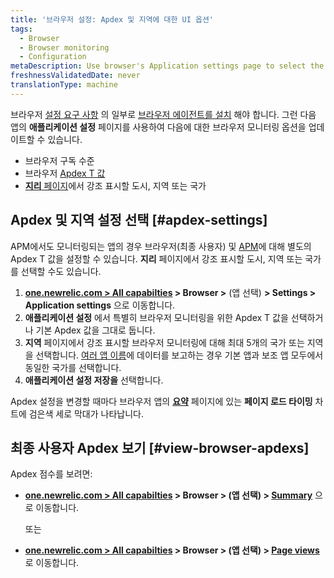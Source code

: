 ```yaml
---
title: '브라우저 설정: Apdex 및 지역에 대한 UI 옵션'
tags:
  - Browser
  - Browser monitoring
  - Configuration
metaDescription: Use browser's Application settings page to select the end-user Apdex value and geographical locations.
freshnessValidatedDate: never
translationType: machine
---
```


브라우저 [설정 요구 사항](/docs/browser/new-relic-browser/welcome-new-relic-browser/compatibility-requirements) 의 일부로 [브라우저 에이전트를 설치](/docs/browser/new-relic-browser/installation/install-new-relic-browser-agent) 해야 합니다. 그런 다음 앱의 **애플리케이션 설정** 페이지를 사용하여 다음에 대한 브라우저 모니터링 옵션을 업데이트할 수 있습니다.

* 브라우저 구독 수준
* 브라우저 [Apdex T 값](/docs/apm/new-relic-apm/apdex/apdex-measuring-user-satisfaction)
* [**지리** 페이지](/docs/browser/new-relic-browser/browser-pro-features/filterable-geography-webpage-metrics-location)에서 강조 표시할 도시, 지역 또는 국가

## Apdex 및 지역 설정 선택 [#apdex-settings]

[](/docs/apm/new-relic-apm/apdex/apdex-measuring-user-satisfaction)APM에서도 모니터링되는 앱의 경우 브라우저(최종 사용자) 및 [APM](/docs/apm/new-relic-apm/apdex/apdex-measure-user-satisfaction/#apm-apdex)에 대해 별도의 Apdex T 값을 설정할 수 있습니다. **지리** 페이지에서 강조 표시할 도시, 지역 또는 국가를 선택할 수도 있습니다.

1. **[one.newrelic.com > All capabilties](https://one.newrelic.com/all-capabilities) > Browser >** (앱 선택) **> Settings > Application settings** 으로 이동합니다.
2. **애플리케이션 설정** 에서 특별히 브라우저 모니터링을 위한 Apdex T 값을 선택하거나 기본 Apdex 값을 그대로 둡니다.
3. **지역** 페이지에서 강조 표시할 브라우저 모니터링에 대해 최대 5개의 국가 또는 지역을 선택합니다. [여러 앱 이름](/docs/agents/manage-apm-agents/app-naming/use-multiple-names-app)에 데이터를 보고하는 경우 기본 앱과 보조 앱 모두에서 동일한 국가를 선택합니다.
4. **애플리케이션 설정 저장을** 선택합니다.

Apdex 설정을 변경할 때마다 브라우저 앱의 **[요약](/docs/browser/new-relic-browser/getting-started/browser-overview-website-performance-glance)** 페이지에 있는 **페이지 로드 타이밍** 차트에 검은색 세로 막대가 나타납니다.

## 최종 사용자 Apdex 보기 [#view-browser-apdexs]

Apdex 점수를 보려면:

* **[one.newrelic.com > All capabilties](https://one.newrelic.com/all-capabilities) > Browser > (앱 선택) > [Summary](/docs/browser/new-relic-browser/getting-started/browser-overview-website-performance-glance)** 으로 이동합니다.

  또는

* **[one.newrelic.com > All capabilties](https://one.newrelic.com/all-capabilities) > Browser > (앱 선택) > [Page views](/docs/browser/new-relic-browser/additional-standard-features/page-views-understanding-your-sites-popularity)** 로 이동합니다.